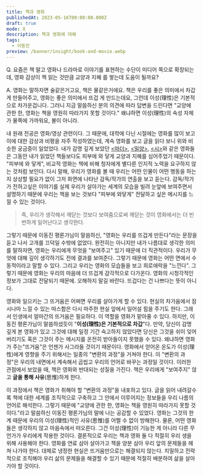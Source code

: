```yaml
---
title: 책과 영화
publishedAt: 2023-05-16T00:00:00.000Z
draft: true
mode: X
description: 책과 영화에 대해 
tags:
  - 이동진
preview: /banner/insight/book-and-movie.webp
---
```


<Callout reference="이동진 평론가. 침착맨 원본 박물관" link="https://youtu.be/8uH3AUwC_Kk?si=s9ivBZ45gySUS23j&t=9670">
Q. 요즘은 책 말고 영화나 드라마로 이야기를 표현하는 수단이 미디어 쪽으로 확장되는데, 영화 감상이 책 읽는 것만큼 교양과 지혜 를 쌓는데 도움이 될까요?

A. 영화는 말하자면 술같은거고요, 책은 물같은거에요. 책은 우리를 좋은 의미에서 차갑게 만들어주고, 영화는 좋은 의미에서 뜨겁 게 만드는데요, 그런데 이성(理性)은 기본적으로 차가운겁니다. 그러니 지금 말씀하신 분의 의견에 따라 답변을 드린다면 "교양에 관한 한, 영화는 책을 영원히 따라가지 못할 것이다." 왜냐하면 이성(理性)의 속성 자체가 물쪽에 가까워요, 불이 아니라.

</Callout>

내 원래 전공은 영화/영상 관련이다. 그 때문에, 대학에 다닌 시절에는 영화를 많이 보고 이에 대한 감상과 비평을 자주 작성하였는데, 계속 영화를 보고 글을 읽다 보니 위와 비슷한 궁금증이 일었었다. 내가 감명 깊게 보았던 [\<마더\>](https://www.imdb.com/title/tt1216496/), [\<밀양\>](https://www.imdb.com/title/tt0817225/), [\<시\>](https://www.imdb.com/title/tt1287878/)와 같은 영화들은 그동안 내가 읽었던 책들보다도 피부에 와 닿게 교양과 지혜를 심어주었기 때문이다. "피부에 와 닿게", 비교적 영화는 책에 비해 청자에게 별다른 인지적 노력을 요구하지 않는 것처럼 보인다. 다시 말해, 우리가 영화를 볼 때 우리는 어떤 인물이 어떤 행동을 하는지 상상할 필요가 없이 그저 화면에 나타난 감독/작가의 연출을 보고 듣는다. 감독/작가가 전하고싶은 이야기를 실제 우리가 살아가는 세계의 모습을 빌려 눈앞에 보여주면서 설명하기 때문에 우리는 책을 보는 것보다 "피부에 와닿게" 전달하고 싶은 메시지를 느낄 수 있는 것이다.

> 즉, 우리가 생각해서 깨닫는 것보다 보여줌으로써 깨닫는 것이 영화에서는 더 빈번하게 일어난다고 생각한다.

그렇기 때문에 이동진 평론가님이 말씀하신, "영화는 우리를 뜨겁게 만든다"라는 문장을 듣고 나서 고개를 끄덕일 수밖에 없었다. 완전히는 아니지만 내가 나름대로 생각한 의미를 말하자면, 영화는 우리에게 무엇을 "보여주고" 있기 때문에 더 직관적이다. 우리가 무엇에 대해 깊이 생각하기도 전에 결과를 보여준다. 그렇기 때문에 영화는 어떤 면에서 수동적이라고 말할 수 있다. 그리고 우리는 영화의 모습들을 보고 희로애락을 "느낀다". 그렇기 때문에 영화는 우리의 마음에 더 뜨겁게 감각적으로 다가온다. 영화의 시청각적인 정보가 그대로 전달되기 때문에.
오해하지 말길 바란다. 뜨겁다는 건 나쁘다는 뜻이 아니다.

영화와 일으키는 그 뜨거움은 어쩌면 우리를 살아가게 할 수 있다. 현실의 차가움에서 잠시나마 느낄 수 있는 따스함은 다시 마주한 현실 앞에서 일어설 힘을 주기도 한다. 그래서 인생에서 얼마간의 뜨거움은 필요하다. 이 역할을 영화가 맡아줄 수 있다.
하지만, 이동진 평론가님이 말씀하셨듯이 "**이성(理性)은 기본적으로 차갑**"다. 만약, 당신이 감명 깊게 본 영화가 있고 그것에 대해 일정 기간 숙고하지 않았다면 당신은 그것을 쉬이 잊어버리기도 혹은 그것이 주는 메시지를 온전히 받아들이지 못했을 수 있다. 왜냐하면 영화가 주는"뜨거움"은 언젠가 사그라들 것이기 때문이다. 영화에서 얻어온 온도가 이성(理性)에게 영향을 주기 위해서는 일종의 "변환의 과정"을 거쳐야 한다. 이 "변환의 과정"은 우리의 내면에서 계속해서 곱씹고 우리의 언어로 바꾸는 과정일 것이다.
이러한 관점에서 보았을 때, 책은 영화와 반대되는 성질을 가진다. 책은 우리에게 "보여주지" 않고 **글을 통해 사유**(思惟)하게 한다.

이 과정에서 책은 영화가 취해야 할 "변환의 과정"을 내포하고 있다. 글을 읽어 내려갈수록 책에 대한 세계를 조직적으로 구축하고 그 안에서 이루어지는 정보들을 우리 나름의 언어로 해석한다.
그렇기 때문에 "교양에 관한 한, 영화는 책을 영원히 따라가지 못할 것이다."라고 말씀하신 이동진 평론가님의 말에 나는 공감할 수 있었다. 영화는 그것의 한계 때문에 우리의 이성(理性)적인 사유(思惟)를 어쩔 수 없이 방해한다. 물론, 어떤 영화들은 생각하지 않고 마음속에서 떠오른다.
그건 이성(理性)이 기능한 게 아니라 다른 무언가가 우리에게 작용한 것이다. 결론적으로 우리는 책과 영화 둘 다 적절히 우리 생을 위해 사용해야 한다. 영화를 연료 삼아 살아가고 책을 양분 삼아 우리 앞의 문제들을 헤쳐 나가야 한다. 대체로 냉정한 현실은 뜨거움만으로는 해결되지 않는다. 치밀하고 전략적으로 조직해야 우리 삶의 문제들을 해결할 수 있기 때문에 적절히 배분하여 삶을 살아가야 할 것이다.
